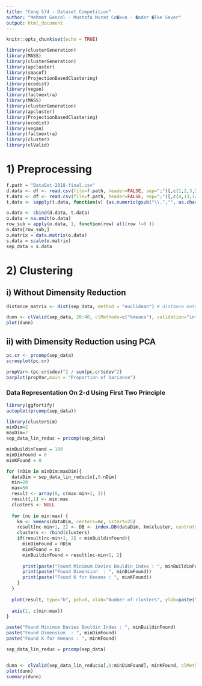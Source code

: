 ```yaml
---
title: "Ceng 574 - Dataset Competition"
author: "Mehmet Gencol - Mustafa Murat Co�kun - �nder �lke Sever"
output: html_document
---
```


```r
knitr::opts_chunk$set(echo = TRUE)
```

```r
library(clusterGeneration)
library(MASS)
library(clusterGeneration)
library(apcluster)
library(smacof)
library(ProjectionBasedClustering)
library(ecodist)
library(vegan)
library(factoextra)
library(MASS)
library(clusterGeneration)
library(apcluster)
library(ProjectionBasedClustering)
library(ecodist)
library(vegan)
library(factoextra)
library(cluster)
library(clValid)

```

# 1) Preprocessing
```r
f.path = "DataSet-2018-final.csv"
d.data <- df <- read.csv(file=f.path, header=FALSE, sep=";")[,c(1,2,3,5,6,7,8,9,10,11,12,15,16)]
t.data <- df <- read.csv(file=f.path, header=FALSE, sep=";")[,c(4,13,14,17)]
t.data <- sapply(t.data, function(v) {as.numeric(gsub("\\.","", as.character(v)))})

o.data <- cbind(d.data, t.data)
o.data = na.omit(o.data)
row_sub = apply(o.data, 1, function(row) all(row !=0 ))
o.data[row_sub,]
o.matrix = data.matrix(o.data)
s.data = scale(o.matrix)
sep_data = s.data
```


# 2) Clustering

## i) Without Dimensity Reduction
```r
distance_matrix <- dist(sep_data, method = "euclidean") # distance matrix

dunn <- clValid(sep_data, 20:40, clMethods=c("kmeans"), validation="internal", maxitems = 10000)
plot(dunn)
```


## ii) with Dimensity Reduction using PCA

```r
pc.cr <- prcomp(sep_data)
screeplot(pc.cr)

propVar<-(pc.cr$sdev)^2 / sum(pc.cr$sdev^2)
barplot(propVar,main = "Proportion of Variance")
```

### Data Representation On 2-d Using First Two Principle
```r
library(ggfortify)
autoplot(prcomp(sep_data))
```
```r
library(clusterSim)  
minDim=2
maxDim=7
sep_data_lin_reduc = prcomp(sep_data)

minBuildinFound = 100
minDimFound = 0
minKFound = 0

for (nDim in minDim:maxDim){
  dataDim = sep_data_lin_reduc$x[,0:nDim]
  min=20
  max=50
  result <- array(0, c(max-min+1, 2))
  result[,1] <- min:max
  clusters <- NULL
  
  for (nc in min:max) {
    km <- kmeans(dataDim, centers=nc, nstart=25)
    result[nc-min+1, 2] <- DB <- index.DB(dataDim, km$cluster, centrotypes="centroids")$DB
    clusters <- rbind(clusters)
    if(result[nc-min+1, 2] < minBuildinFound){
      minDimFound = nDim
      minKFound = nc
      minBuildinFound = result[nc-min+1, 2]
      
      print(paste("Found Minimum Davies Bouldin Index : ", minBuildinFound))
      print(paste("Found Dimension  : ", minDimFound))
      print(paste("Found K for Kmeans : ", minKFound))
    }
  }
  
  plot(result, type="b", pch=0, xlab="Number of clusters", ylab=paste("Davies Bouldin Index for Dimension : ",nDim), xaxt="n")
  
  axis(1, c(min:max))
}

paste("Found Minimum Davies Bouldin Index : ", minBuildinFound)
paste("Found Dimension  : ", minDimFound)
paste("Found K for Kmeans : ", minKFound)
```


```r
sep_data_lin_reduc = prcomp(sep_data)


dunn <- clValid(sep_data_lin_reduc$x[,0:minDimFound], minKFound, clMethods=c("kmeans"), validation="internal", maxitems = 10000)
plot(dunn)
summary(dunn)

```



